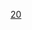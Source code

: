 {{EstablishmentsInCentury|19|20|19|21}}
{{Commonscat|20th-century establishments}}

[[Category:2千纪建立|20]]